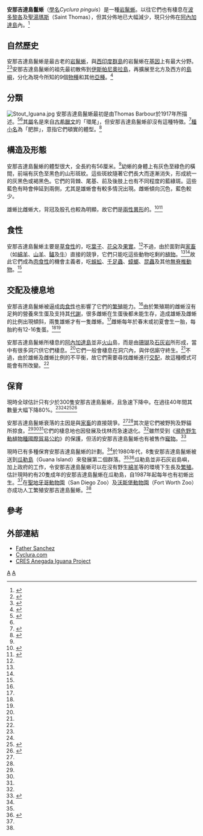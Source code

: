 {{Speciesbox
| taxon = Cyclura pinguis
| binomial_authority = ([[Thomas_Barbour|Barbour]], 1917)
| status = CR
| status_system = IUCN2.3
| status_ref = <ref name=iucn/>
| image = Cyclura pinguis2.jpg
}}

'''安那吉達島鬣蜥'''（[[學名|學名]]''Cyclura pinguis''）是一種[[岩鬣蜥|岩鬣蜥]]。以往它們也有棲息在[[波多黎各|波多黎各]]及[[聖湯瑪斯|聖湯瑪斯]]（Saint Thomas），但其分佈地已大幅減少，現只分佈在[[阿內加達島|阿內加達島]]內。<ref name ="iucn">{{IUCN2010|assessors=Mitchell, N.|year=1996|id=6031|version=2010.4|title=Cyclura pinguis|downloaded=2010-11-10}}</ref>

==自然歷史==
安那吉達島鬣蜥是最古老的[[岩鬣蜥|岩鬣蜥]]，與[[西印度群島|西印度群島]]的岩鬣蜥在[[基因|基因]]上有最大分野。<ref name="iif">{{cite web|title=Anegada Iguana|work=International Iguana Foundation - Anegada Iguana|publisher=International Iguana Foundation|date=2006-10-21|url=http://www.iguanafoundation.org/article.php?articleID=68|accessdate=2007-08-09|archive-date=2007-08-07|archive-url=https://archive.today/20070807185154/http://www.iguanafoundation.org/article.php?articleID=68|dead-url=yes}}</ref><ref name="Malone">{{citation|last=Malone|first=Catherine|last2=Davis|first2=Scott|title=Genetic Contributions to Caribbean Iguana Conservation|work=Iguanas: Biology and Conservation|publisher=University of California Press|pages=52–7|date=2004|isbn=9780520238541}}</ref>安那吉達島鬣蜥的祖先最初散佈到[[伊斯帕尼奧拉島|伊斯帕尼奧拉島]]，再擴展至北方及西方的[[島嶼|島嶼]]，分化為現今所知的9個[[物種|物種]]和其他[[亞種|亞種]]。<ref name="relative">{{cite web|title=Blue Iguana's Relatives|publisher=Blue Iguana Recovery Project|url=http://www.blueiguana.ky/bluevsgreen.htm|accessdate=2007-10-09|deadurl=yes|archiveurl=https://web.archive.org/web/20070812111313/http://www.blueiguana.ky/bluevsgreen.htm|archivedate=2007-08-12}}</ref>

==分類==
[[Image:Stout_Iguana.jpg|thumb]]
安那吉達島鬣蜥最初是由Thomas Barbour於1917年所描述。<ref name="itis">{{citation|title=''Cyclura pinguis'' Barbour, 1917|work=Integrated Taxonomic Information System|date=2001|url=http://www.itis.gov/servlet/SingleRpt/SingleRpt?search_topic=TSN&search_value=202145|accessdate=2007-08-10|archive-date=2010-07-28|archive-url=https://web.archive.org/web/20100728070238/http://www.itis.gov/servlet/SingleRpt/SingleRpt?search_topic=TSN&search_value=202145|dead-url=no}}</ref><ref name="Hollingsworth"/>其[[屬|屬]]名是來自[[古希臘文|古希臘文]]的「環尾」，但安那吉達島鬣蜥卻沒有這種特徵。<ref name="Sanchez">{{cite web|last=Sanchez|first=Alejandro|title=Family Iguanidae: Iguanas and Their Kin|work=Father Sanchez's Web Site of West Indian Natural History Diapsids I: Introduction; Lizards|publisher=Kingsnake.com|url=http://www.kingsnake.com/westindian/metazoa10.html|accessdate=2007-11-26|archive-date=2010-04-21|archive-url=https://web.archive.org/web/20100421151958/http://www.kingsnake.com/westindian/metazoa10.html|dead-url=no}}</ref>[[種小名|種小名]]為「肥胖」，意指它們頓實的體型。<ref name="Hollingsworth">{{citation|last=Hollingsworth|first=Bradford D.|title=The Evolution of Iguanas: An Overview of Relationships and a Checklist of Species|work=Iguanas: Biology and Conservation|publisher=University of California Press|pages=38|date=2004|isbn=9780520238541}}</ref>

==構造及形態==
安那吉達島鬣蜥的體型很大，全長約有56厘米。<ref name="iucn"/>幼蜥的身體上有灰色至綠色的橫間，前端有灰色至黑色的山形斑紋。這些斑紋隨著它們長大而逐漸消失，形成統一的灰黑色或褐黑色。它們的背棘、尾基、前及後肢上也有不同程度的藍綠斑。這些藍色有時會伸延到兩側，尤其是雄蜥會有較多情況出現。雌蜥傾向沉色，藍色較少。

雄蜥比雌蜥大，背冠及股孔也較為明顯，故它們是[[兩性異形|兩性異形]]的。<ref name="devosjoli">{{Citation|last=De Vosjoli|first=Phillipe|coauthors=David Blair|title=The Green Iguana Manual|publisher=Advanced Vivarium Systems|date=1992|location=Escondido, California|isbn=74886904040}}</ref><ref name="Martins">{{citation|last=Martins|first=Emilia P.|last2=Lacy|first2=Kathryn|title=Behavior and Ecology of Rock Iguanas,I: Evidence for an Appeasement Display|work=Iguanas: Biology and Conservation|publisher=University of California Press|pages=98–108|date=2004|isbn=9780520238541}}</ref>

==食性==
安那吉達島鬣蜥主要是[[草食性|草食性]]的，吃[[葉子|葉子]]、[[花朵|花朵]]及[[果實|果實]]。<ref name="iucn"/>不過，由於面對與[[家畜|家畜]]（如[[綿羊|綿羊]]、[[山羊|山羊]]、[[驢|驢]]及[[牛|牛]]）直接的競爭，它們只能吃這些動物吃剩的[[植物|植物]]。<ref name="iucn"/><ref name="iif"/>故此它們成為[[肉食性|肉食性]]的機會主義者，吃[[蜈蚣|蜈蚣]]、[[千足蟲|千足蟲]]、[[蟑螂|蟑螂]]、[[昆蟲|昆蟲]]及其他[[無脊椎動物|無脊椎動物]]。<ref name="iucn"/>

==交配及棲息地==
安那吉達島鬣蜥被逼成[[肉食性|肉食性]]也影響了它們的[[繁殖|繁殖]]能力。<ref name="iucn"/>由於繁殖期的雌蜥沒有足夠的營養來生蛋及支持其[[代謝|代謝]]，很多雌蜥在生蛋後都未能生存，造成雄蜥及雌蜥的比例出現傾斜，兩隻雄蜥才有一隻雌蜥。<ref name="iucn"/>雌蜥每年於春末或初夏會生一胎，每胎約有12-16隻蛋。<ref name="iucn"/><ref name="iif"/>

安那吉達島鬣蜥所棲息的[[阿內加達島|阿內加達島]]並非[[火山|火山]]島，而是由[[珊瑚|珊瑚]]及[[石灰岩|石灰岩]]所形成，當中有很多洞穴供它們棲息。<ref name="iucn"/>它們一般會棲息在洞穴內，與伴侶廝守終生。<ref name="iucn"/>不過，由於雄蜥及雌蜥比例的不平衡，故它們需要尋找雌蜥進行[[交配|交配]]，故這種模式可能會有所改變。<ref name="iucn"/>

==保育==
現時全球估計只有少於300隻安那吉達島鬣蜥，且急速下降中。在過往40年間其數量大幅下降80%。<ref name="iucn"/><ref name="iif"/><ref name="hudson">{{citation|last=Hudson|first=Rick|title=Anegada Iguanas Released|work=Iguana Specialist Group Newsletter|publisher=International Iguana Foundation|volume=8|pages=2–4|date=2005|url=http://www.iucn-isg.org/newsletters/pdf/ISG_Bklt_8(1).pdf|accessdate=2007-08-07|issue=1|deadurl=yes|archiveurl=https://web.archive.org/web/20070812112504/http://www.iucn-isg.org/newsletters/pdf/ISG_Bklt_8%281%29.pdf|archivedate=2007-08-12}}</ref><ref name="Cogger">{{citation|last=Cogger|first=Harold|last2=Zweifel|first2=Richard|title=Reptiles & Amphibians|publisher=Weldon Owen|location=Sydney, Australia|pages=126|date=1992|isbn=0831727861}}</ref>

安那吉達島鬣蜥衰落的主因是與[[家畜|家畜]]的直接競爭。<ref name="iucn"/><ref name="iif"/>其次是它們被野狗及野貓所掠食。<ref name="iucn"/><ref name="iif"/><ref name="hudson"/>它們的棲息地也因發展及伐林而急速退化。<ref name="iucn"/>雖然受到《[[瀕危野生動植物種國際貿易公約|瀕危野生動植物種國際貿易公約]]》的保護，但活的安那吉達島鬣蜥也有被售作[[寵物|寵物]]。<ref name="pet">{{Citation|last=Tickell|first=Oliver|title=UK `allowing illicit trade in endangered species|newspaper=The (London) Independent|date=1999-10-14}}</ref>

現時已有多種保育安那吉達島鬣蜥的計劃。<ref name="Malone"/>於1980年代，8隻安那吉達島鬣蜥被送到[[瓜勒島|瓜勒島]]（Guana Island）來發展第二個群落。<ref name="iucn"/><ref name="iverson">{{citation|last=Iverson|first=John|last2=Smith|first2=Geoffrey|last3=Pieper|first3=Lynne|title=Factors Affecting Long-Term Growth of the Allen Cays Rock Iguana in the Bahamas|work=Iguanas: Biology and Conservation|publisher=University of California Press|pages=200|date=2004|isbn=9780520238541}}</ref>瓜勒島並非石灰岩島嶼，加上政府的工作，令安那吉達島鬣蜥可以在沒有野生[[綿羊|綿羊]]等的環境下生長及[[繁殖|繁殖]]。估計現時約有20隻成年的安那吉達島鬣蜥在瓜勒島，自1987年起每年也有初蜥出生。<ref name="iucn"/>在[[聖地牙哥動物園|聖地牙哥動物園]]（San Diego Zoo）及[[沃斯堡動物園|沃斯堡動物園]]（Fort Worth Zoo）亦成功人工繁殖安那吉達島鬣蜥。<ref name="hudson"/>

==參考==
{{Reflist}}

==外部連結==
*[http://www.kingsnake.com/westindian/metazoa10.html Father Sanchez]{{Wayback|url=http://www.kingsnake.com/westindian/metazoa10.html |date=20100421151958 }}
*[https://web.archive.org/web/20081121042136/http://www.cyclura.com/status/stout.htm Cyclura.com]
*[http://cres.sandiegozoo.org/projects/rb_iguanas_anegada.html CRES Anegada Iguana Project]{{Wayback|url=http://cres.sandiegozoo.org/projects/rb_iguanas_anegada.html |date=20071210040105 }}

{{taxonbar}}
[[Category:_1917年描述的动物|A]]
[[Category:岩鬣蜥屬|A]]